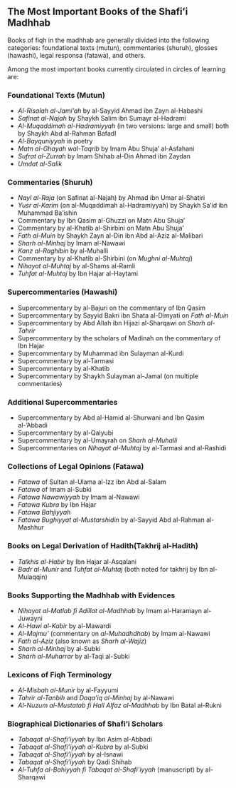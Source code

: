## The Most Important Books of the Shafi'i Madhhab

Books of fiqh in the madhhab are generally divided into the following categories: foundational texts (mutun), commentaries (shuruh), glosses (hawashi), legal responsa (fatawa), and others.

Among the most important books currently circulated in circles of learning are:

### Foundational Texts (Mutun)

- *Al-Risalah al-Jami'ah* by al-Sayyid Ahmad ibn Zayn al-Habashi  
- *Safinat al-Najah* by Shaykh Salim ibn Sumayr al-Hadrami  
- *Al-Muqaddimah al-Hadramiyyah* (in two versions: large and small) both by Shaykh Abd al-Rahman Bafadl  
- *Al-Bayquniyyah* in poetry  
- *Matn al-Ghayah wal-Taqrib* by Imam Abu Shuja' al-Asfahani  
- *Sufrat al-Zurrah* by Imam Shihab al-Din Ahmad ibn Zaydan  
- *Umdat al-Salik*

### Commentaries (Shuruh)

- *Nayl al-Raja* (on Safinat al-Najah) by Ahmad ibn Umar al-Shatiri  
- *Yusr al-Karim* (on al-Muqaddimah al-Hadramiyyah) by Shaykh Sa'id ibn Muhammad Ba'ishin  
- Commentary by Ibn Qasim al-Ghuzzi on Matn Abu Shuja'  
- Commentary by al-Khatib al-Shirbini on Matn Abu Shuja'  
- *Fath al-Muin* by Shaykh Zayn al-Din ibn Abd al-Aziz al-Malibari  
- *Sharh al-Minhaj* by Imam al-Nawawi  
- *Kanz al-Raghibin* by al-Muhalli  
- Commentary by al-Khatib al-Shirbini (on *Mughni al-Muhtaj*)  
- *Nihayat al-Muhtaj* by al-Shams al-Ramli  
- *Tuhfat al-Muhtaj* by Ibn Hajar al-Haytami

### Supercommentaries (Hawashi)

- Supercommentary by al-Bajuri on the commentary of Ibn Qasim  
- Supercommentary by Sayyid Bakri ibn Shata al-Dimyati on *Fath al-Muin*  
- Supercommentary by Abd Allah ibn Hijazi al-Sharqawi on *Sharh al-Tahrir*  
- Supercommentary by the scholars of Madinah on the commentary of Ibn Hajar  
- Supercommentary by Muhammad ibn Sulayman al-Kurdi  
- Supercommentary by al-Tarmasi  
- Supercommentary by al-Khatib  
- Supercommentary by Shaykh Sulayman al-Jamal (on multiple commentaries)

### Additional Supercommentaries

- Supercommentary by Abd al-Hamid al-Shurwani and Ibn Qasim al-'Abbadi  
- Supercommentary by al-Qalyubi  
- Supercommentary by al-Umayrah on *Sharh al-Muhalli*  
- Supercommentaries on *Nihayat al-Muhtaj* by al-Tarmasi and al-Rashidi

### Collections of Legal Opinions (Fatawa)

- *Fatawa* of Sultan al-Ulama al-Izz ibn Abd al-Salam  
- *Fatawa* of Imam al-Subki  
- *Fatawa Nawawiyyah* by Imam al-Nawawi  
- *Fatawa Kubra* by Ibn Hajar  
- *Fatawa Bahjiyyah*  
- *Fatawa Bughiyyat al-Mustarshidin* by al-Sayyid Abd al-Rahman al-Mashhur

### Books on Legal Derivation of Hadith(Takhrij al-Hadith)

- *Talkhis al-Habir* by Ibn Hajar al-Asqalani  
- *Badr al-Munir* and *Tuhfat al-Muhtaj* (both noted for takhrij by Ibn al-Mulaqqin)

### Books Supporting the Madhhab with Evidences

- *Nihayat al-Matlab fi Adillat al-Madhhab* by Imam al-Haramayn al-Juwayni  
- *Al-Hawi al-Kabir* by al-Mawardi  
- *Al-Majmu'* (commentary on *al-Muhadhdhab*) by Imam al-Nawawi  
- *Fath al-Aziz* (also known as *Sharh al-Wajiz*)  
- *Sharh al-Minhaj* by al-Subki  
- *Sharh al-Muharrar* by al-Taqi al-Subki

### Lexicons of Fiqh Terminology

- *Al-Misbah al-Munir* by al-Fayyumi  
- *Tahrir al-Tanbih* and *Daqa'iq al-Minhaj* by al-Nawawi  
- *Al-Nuzum al-Mustatab fi Hall Alfaz al-Madhhab* by Ibn Batal al-Rukni

### Biographical Dictionaries of Shafi'i Scholars

- *Tabaqat al-Shafi'iyyah* by Ibn Asim al-Abbadi  
- *Tabaqat al-Shafi'iyyah al-Kubra* by al-Subki  
- *Tabaqat al-Shafi'iyyah* by al-Isnawi  
- *Tabaqat al-Shafi'iyyah* by Qadi Shihab  
- *Al-Tuhfa al-Bahiyyah fi Tabaqat al-Shafi'iyyah* (manuscript) by al-Sharqawi
